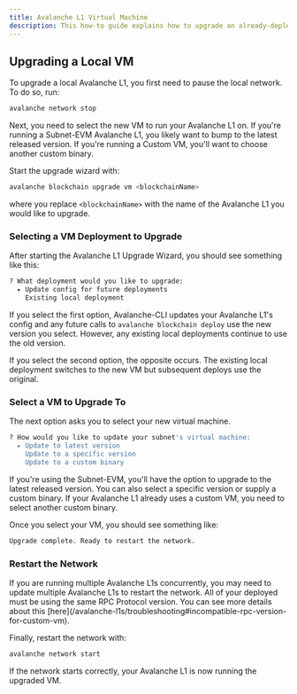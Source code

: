 ```yaml
---
title: Avalanche L1 Virtual Machine
description: This how-to guide explains how to upgrade an already-deployed Avalanche L1.
---
```


Upgrading a Local VM[​](#upgrading-a-local-vm "Direct link to heading")
-----------------------------------------------------------------------

To upgrade a local Avalanche L1, you first need to pause the local network. To do so, run:

```bash
avalanche network stop
```

Next, you need to select the new VM to run your Avalanche L1 on. If you're running a Subnet-EVM Avalanche L1, you likely want to bump to the latest released version. If you're running a Custom VM, you'll want to choose another custom binary.

Start the upgrade wizard with:

```bash
avalanche blockchain upgrade vm <blockchainName>
```

where you replace `<blockchainName>` with the name of the Avalanche L1 you would like to upgrade.

### Selecting a VM Deployment to Upgrade[​](#selecting-a-vm-deployment-to-upgrade "Direct link to heading")

After starting the Avalanche L1 Upgrade Wizard, you should see something like this:

```bash
? What deployment would you like to upgrade:
  ▸ Update config for future deployments
    Existing local deployment
```

If you select the first option, Avalanche-CLI updates your Avalanche L1's config and any future calls to `avalanche blockchain deploy` use the new version you select. However, any existing local deployments continue to use the old version.

If you select the second option, the opposite occurs. The existing local deployment switches to the new VM but subsequent deploys use the original.

### Select a VM to Upgrade To[​](#select-a-vm-to-upgrade-to "Direct link to heading")

The next option asks you to select your new virtual machine.

```bash
? How would you like to update your subnet's virtual machine:
  ▸ Update to latest version
    Update to a specific version
    Update to a custom binary
```

If you're using the Subnet-EVM, you'll have the option to upgrade to the latest released version. You can also select a specific version or supply a custom binary. If your Avalanche L1 already uses a custom VM, you need to select another custom binary.

Once you select your VM, you should see something like:

```bash
Upgrade complete. Ready to restart the network.
```

### Restart the Network[​](#restart-the-network "Direct link to heading")

<Callout title="Note">
If you are running multiple Avalanche L1s concurrently, you may need to update multiple Avalanche L1s to restart the network. All of your deployed must be using the same RPC Protocol version. You can see more details about this [here](/avalanche-l1s/troubleshooting#incompatible-rpc-version-for-custom-vm).
</Callout>

Finally, restart the network with:

```bash
avalanche network start
```

If the network starts correctly, your Avalanche L1 is now running the upgraded VM.